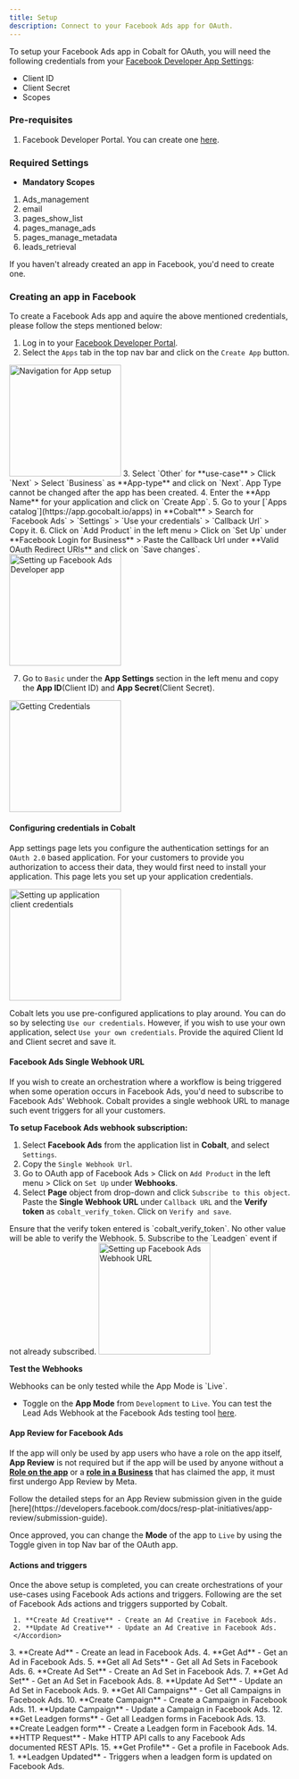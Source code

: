 ```yaml
---
title: Setup
description: Connect to your Facebook Ads app for OAuth.
---
```


To setup your Facebook Ads app in Cobalt for OAuth, you will need the following credentials from your [Facebook Developer App Settings](https://developers.facebook.com/apps/):
- Client ID
- Client Secret 
- Scopes

### Pre-requisites

1. Facebook Developer Portal. You can create one [here](https://www.facebook.com/r.php?next=https%3A%2F%2Fdevelopers.facebook.com%2Fapps%2F&locale=en_GB&display=page).

### Required Settings

* **Mandatory Scopes** 
1. Ads_management
2. email
3. pages_show_list
4. pages_manage_ads
5. pages_manage_metadata
6. leads_retrieval

<Info>If you haven't already created an app in Facebook, you'd need to create one.</Info>

### Creating an app in Facebook

To create a Facebook Ads app and aquire the above mentioned credentials, please follow the steps mentioned below:

1. Log in to your [Facebook Developer Portal](https://developers.facebook.com/apps/).
2. Select the `Apps` tab in the top nav bar and click on the `Create App` button.
<img height="200" src="/images/fb_ads/fb_navigation.png" alt="Navigation for App setup"/>
3. Select `Other` for **use-case** > Click `Next` > Select `Business` as **App-type** and click on `Next`.
<Warning> App Type cannot be changed after the app has been created.</Warning>
4. Enter the **App Name** for your application and click on `Create App`.
5. Go to your [`Apps catalog`](https://app.gocobalt.io/apps) in **Cobalt** > Search for `Facebook Ads` > `Settings` > `Use your credentials` > `Callback Url` > Copy it.
6. Click on `Add Product` in the left menu > Click on `Set Up` under **Facebook Login for Business** > Paste the Callback Url under **Valid OAuth Redirect URIs** and click on `Save changes`.
<img height="200" src="/images/fb_ads/fb_config.png" alt="Setting up Facebook Ads Developer app"/>

7. Go to `Basic` under the **App Settings** section in the left menu and copy the **App ID**(Client ID) and **App Secret**(Client Secret).
<img height="200" src="/images/fb_ads/fb_credentials.png" alt="Getting Credentials"/>

#### Configuring credentials in Cobalt
App settings page lets you configure the authentication settings for an `OAuth 2.0` based application. For your customers to provide you authorization to access their data,
they would first need to install your application. This page lets you set up your application credentials.

<img height="200" src="/images/fb_ads/fb_cobalt.png" alt="Setting up application client credentials"/>

Cobalt lets you use pre-configured applications to play around. You can do so by selecting `Use our credentials`. However, if you wish to use your own application,
select `Use your own credentials`. Provide the aquired Client Id and Client secret and save it.

#### Facebook Ads Single Webhook URL
If you wish to create an orchestration where a workflow is being triggered when some operation occurs in Facebook Ads, you'd need to subscribe to Facebook Ads' Webhook. Cobalt provides
a single webhook URL to manage such event triggers for all your customers.

**To setup Facebook Ads webhook subscription:**

1. Select **Facebook Ads** from the application list in **Cobalt**, and select `Settings`.
2. Copy the `Single Webhook Url`.
3. Go to OAuth app of Facebook Ads > Click on `Add Product` in the left menu > Click on `Set Up` under **Webhooks**. 
4. Select **Page** object from drop-down and click `Subscribe to this object`. Paste the **Single Webhook URL** under `Callback URL` and the **Verify token** as `cobalt_verify_token`. Click on `Verify and save`.
<Note>
Ensure that the verify token entered is `cobalt_verify_token`. No other value will be able to verify the Webhook.
</Note>
5. Subscribe to the `Leadgen` event if not already subscribed.
<img height="200" src="/images/fb_ads/fb_webhook.png" alt="Setting up Facebook Ads Webhook URL"/>

**Test the Webhooks**

<Info>
Webhooks can be only tested while the App Mode is `Live`.
</Info>

- Toggle on the **App Mode** from `Development` to `Live`. You can test the Lead Ads Webhook at the Facebook Ads testing tool [here](https://developers.facebook.com/tools/lead-ads-testing/).

#### App Review for Facebook Ads

If the app will only be used by app users who have a role on the app itself, **App Review** is not required but if the app will be used by anyone without a [**Role on the app**](https://developers.facebook.com/docs/development#roles) or a [**role in a Business**](https://www.facebook.com/business/help/442345745885606?id=180505742745347) that has claimed the app, it must first undergo App Review by Meta.

<Tip>
Follow the detailed steps for an App Review submission given in the guide [here](https://developers.facebook.com/docs/resp-plat-initiatives/app-review/submission-guide).
</Tip>

Once approved, you can change the **Mode** of the app to `Live` by using the Toggle given in top Nav bar of the OAuth app.



#### Actions and triggers
Once the above setup is completed, you can create orchestrations of your use-cases using Facebook Ads actions and triggers. Following are the set of Facebook Ads actions and triggers
supported by Cobalt.

<Tabs>
  <Tab title="Actions">
  <AccordionGroup>
  <Accordion title="Ad Creative">

     1. **Create Ad Creative** - Create an Ad Creative in Facebook Ads.
     2. **Update Ad Creative** - Update an Ad Creative in Facebook Ads.
     </Accordion>
  <Accordion title="Ad">    
     3. **Create Ad** - Create an lead in Facebook Ads.
     4. **Get Ad** - Get an Ad in Facebook Ads.
    </Accordion>
     <Accordion title="Ad Set">  
     5. **Get all Ad Sets** - Get all Ad Sets in Facebook Ads.
     6. **Create Ad Set** - Create an Ad Set in Facebook Ads.
     7. **Get Ad Set** - Get an Ad Set in Facebook Ads.
     8. **Update Ad Set** - Update an Ad Set in Facebook Ads.
    </Accordion>
     <Accordion title="Campaigns"> 
     9. **Get All Campaigns** - Get all Campaigns in Facebook Ads.
     10. **Create Campaign** - Create a Campaign in Facebook Ads.
     11. **Update Campaign** - Update a Campaign in Facebook Ads.
     </Accordion>
      <Accordion title="Leadgen Forms"> 
     12. **Get Leadgen forms** - Get all Leadgen forms in Facebook Ads.
     13. **Create Leadgen form** - Create a Leadgen form in Facebook Ads.
    </Accordion>
      <Accordion title="Others"> 
     14. **HTTP Request** - Make HTTP API calls to any Facebook Ads documented REST APIs.
     15. **Get Profile** - Get a profile in Facebook Ads.
    </Accordion>
  </AccordionGroup>
  </Tab>
  
  <Tab title="Triggers">
         1. **Leadgen Updated** - Triggers when a leadgen form is updated on Facebook Ads.
  </Tab>
</Tabs>